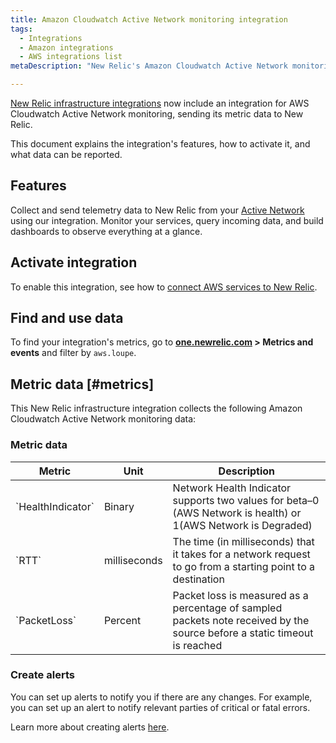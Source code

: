 ```yaml
---
title: Amazon Cloudwatch Active Network monitoring integration
tags:
  - Integrations
  - Amazon integrations
  - AWS integrations list
metaDescription: "New Relic's Amazon Cloudwatch Active Network monitoring  integration: what data it reports and how to enable it."

---
```


[New Relic infrastructure integrations](/docs/infrastructure/integrations-getting-started/getting-started/introduction-infrastructure-integrations) now include an integration for AWS Cloudwatch Active Network monitoring, sending its metric data to New Relic.

This document explains the integration's features, how to activate it, and what data can be reported.

## Features

Collect and send telemetry data to New Relic from your [Active Network](https://aws.amazon.com/cloudsearch/) using our integration. Monitor your services, query incoming data, and build dashboards to observe everything at a glance.

## Activate integration

To enable this integration, see how to [connect AWS services to New Relic](/docs/infrastructure/amazon-integrations/connect/aws-metric-stream-setup/).

## Find and use data

To find your integration's metrics, go to **[one.newrelic.com](https://one.newrelic.com/all-capabilities) > Metrics and events** and filter by `aws.loupe`.

## Metric data [#metrics]

This New Relic infrastructure integration collects the following Amazon Cloudwatch Active Network monitoring data:

###  Metric data
<table>
   <thead>
      <tr>
         <th style={{ width: "220px" }}>
         Metric 
         </th>
         <th>
            Unit  
         </th>
         <th>
            Description
         </th>
      </tr>
   </thead>
   <tbody>
      <tr>
         <td>
            `HealthIndicator`
         </td>
         <td>
            Binary
         </td>
         <td>
            Network Health Indicator supports two values for beta–0 (AWS Network is health) or 1(AWS Network is Degraded)
         </td>
      </tr>
      <tr>
         <td>
            `RTT`
         </td>
         <td>
            milliseconds
         </td>
         <td>
The time (in milliseconds) that it takes for a network request to go from a starting point to a destination
         </td>
      </tr>
      <tr>
         <td>
            `PacketLoss`
         </td>
         <td>
            Percent
         </td>
         <td>
            Packet loss is measured as a percentage of sampled packets note received by the source before a static timeout is reached
         </td>
      </tr>
   </tbody>
</table>



### Create alerts

You can set up alerts to notify you if there are any changes. For example, you can set up an alert to notify relevant parties of critical or fatal errors.

Learn more about creating alerts [here](/docs/alerts-applied-intelligence/new-relic-alerts/learn-alerts/introduction-alerts/).

